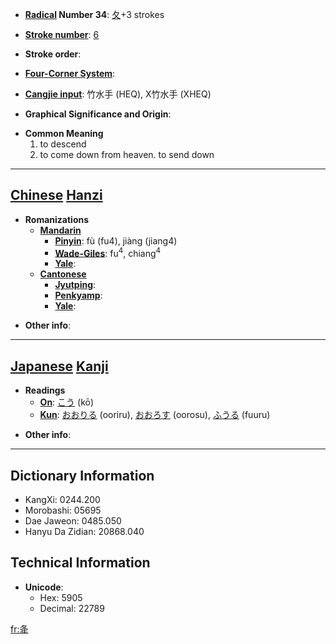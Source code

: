 * '''[[Wiktionary:Chinese radical index| Radical]] Number 34''': [[Wiktionary:Chinese radical index 夂|夂]]+3 strokes

* '''[[Wiktionary:Chinese total strokes index|Stroke number]]''': [[Wiktionary:Chinese total strokes index 6|6]]

* '''Stroke order''': 

* '''[[Wiktionary:Chinese four corner index|Four-Corner System]]''': 

* '''[[Wiktionary:Chinese Cangjie index|Cangjie input]]''': 竹水手 (HEQ), X竹水手 (XHEQ)

* '''Graphical Significance and Origin''': 

* '''Common Meaning'''
*#to descend
*# to come down from heaven. to send down


----

== [[Chinese]] [[Hanzi]] ==

* '''Romanizations'''
** '''[[Mandarin]]'''
*** '''[[Pinyin]]''': fù (fu4), jiàng (jiang4)
*** '''[[Wade-Giles]]''': fu<sup>4</sup>, chiang<sup>4</sup>
*** '''[[Yale]]''': 
** '''[[Cantonese]]'''
*** '''[[Jyutping]]''':
*** '''[[Penkyamp]]''': 
*** '''[[Yale]]''': 

* '''Other info''': 

----

== [[Japanese]] [[Kanji]] ==

* '''Readings'''
** '''[[On]]''': [[こう]] (kō)
** '''[[Kun]]''': [[おおりる]] (ooriru), [[おおろす]] (oorosu), [[ふうる]] (fuuru)

* '''Other info''':  

----

== Dictionary Information ==

* KangXi: 0244.200
* Morobashi: 05695
* Dae Jaweon: 0485.050
* Hanyu Da Zidian: 20868.040

== Technical Information ==

* '''Unicode''':
** Hex: 5905
** Decimal: 22789

[[fr:夅]]